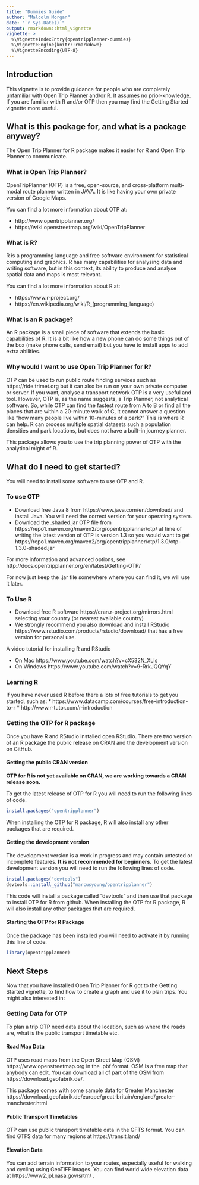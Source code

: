 ```yaml
---
title: "Dummies Guide"
author: "Malcolm Morgan"
date: "`r Sys.Date()`"
output: rmarkdown::html_vignette
vignette: >
  %\VignetteIndexEntry{opentripplanner-dummies}
  %\VignetteEngine{knitr::rmarkdown}
  %\VignetteEncoding{UTF-8}
---
```



## Introduction

This vignette is to provide guidance for people who are completely unfamiliar with Open Trip Planner and/or R.  It assumes no prior-knowledge.  If you are familiar with R and/or OTP then you may find the Getting Started vignette more useful.

## What is this package for, and what is a package anyway?

The Open Trip Planner for R package makes it easier for R and Open Trip Planner to communicate.

### What is Open Trip Planner?

OpenTripPlanner (OTP) is a free, open-source, and cross-platform multi-modal route planner written in JAVA.  It is like having your own private version of Google Maps.

You can find a lot more information about OTP at:

* http://www.opentripplanner.org/
* https://wiki.openstreetmap.org/wiki/OpenTripPlanner

### What is R?

R is a programming language and free software environment for statistical computing and graphics.  R has many capabilities for analysing data and writing software, but in this context, its ability to produce and analyse spatial data and maps is most relevant.

You can find a lot more information about R at:

* https://www.r-project.org/ 
* https://en.wikipedia.org/wiki/R_(programming_language) 

### What is an R package?

An R package is a small piece of software that extends the basic capabilities of R. It is a bit like how a new phone can do some things out of the box (make phone calls, send email) but you have to install apps to add extra abilities.

### Why would I want to use Open Trip Planner for R?

OTP can be used to run public route finding services such as https://ride.trimet.org but it can also be run on your own private computer or server. If you want, analyse a transport network OTP is a very useful and tool. However, OTP is, as the name suggests, a Trip Planner, not analytical software.  So, while OTP can find the fastest route from A to B or find all the places that are within a 20-minute walk of C, it cannot answer a question like “how many people live within 10-minutes of a park?”  This is where R can help.  R can process multiple spatial datasets such a population densities and park locations, but does not have a built-in journey planner. 

This package allows you to use the trip planning power of OTP with the analytical might of R.

## What do I need to get started?

You will need to install some software to use OTP and R.

### To use OTP

* Download free Java 8 from https://www.java.com/en/download/ and install Java. You will need the correct version for your operating system.
* Download the .shaded.jar OTP  file from https://repo1.maven.org/maven2/org/opentripplanner/otp/ at time of writing the latest version of OTP is version 1.3 so you would want to get https://repo1.maven.org/maven2/org/opentripplanner/otp/1.3.0/otp-1.3.0-shaded.jar 

For more information and advanced options, see http://docs.opentripplanner.org/en/latest/Getting-OTP/ 

For now just keep the .jar file somewhere where you can find it, we will use it later.

### To Use R

* Download free R software https://cran.r-project.org/mirrors.html selecting your country (or nearest available country)
* We strongly recommend you also download and install RStudio https://www.rstudio.com/products/rstudio/download/ that has a free version for personal use.

A video tutorial for installing R and RStudio 

* On Mac https://www.youtube.com/watch?v=cX532N_XLIs 
* On Windows https://www.youtube.com/watch?v=9-RrkJQQYqY 

### Learning R

If you have never used R before there a lots of free tutorials to get you started, such as:
* https://www.datacamp.com/courses/free-introduction-to-r
* http://www.r-tutor.com/r-introduction

### Getting the OTP for R package
Once you have R and RStudio installed open RStudio. There are two version of an R package the public release on CRAN and the development version on GitHub.

#### Getting the public CRAN version
**OTP for R is not yet available on CRAN, we are working towards a CRAN release soon.**

To get the latest release of OTP for R you will need to run the following lines of code.

```r
install.packages("opentripplanner")
```
When installing the OTP for R package, R will also install any other packages that are required. 

#### Getting the development version

The development version is a work in progress and may contain untested or incomplete features. **It is not recommended for beginners.** 
To get the latest development version you will need to run the following lines of code.

```r
install.packages("devtools")
devtools::install_github("marcusyoung/opentripplanner")
```
This code will install a package called “devtools” and then use that package to install OTP for R from github. When installing the OTP for R package, R will also install any other packages that are required.

#### Starting the OTP for R Package

Once the package has been installed you will need to activate it by running this line of code.
```r
library(opentripplanner)
```

## Next Steps

Now that you have installed Open Trip Planner for R got to the Getting Started vignette, to find how to create a graph and use it to plan trips. You might also interested in:

### Getting Data for OTP

To plan a trip OTP need data about the location, such as where the roads are, what is the public transport timetable etc.

#### Road Map Data

OTP uses road maps from the Open Street Map (OSM) https://www.openstreetmap.org in the .pbf format. OSM is a free map that anybody can edit. You can download all of part of the OSM from https://download.geofabrik.de/.

This package comes with some sample data for Greater Manchester https://download.geofabrik.de/europe/great-britain/england/greater-manchester.html

#### Public Transport Timetables

OTP can use public transport timetable data in the GFTS format. You can find GTFS data for many regions at https://transit.land/ 

#### Elevation Data

You can add terrain information to your routes, especially useful for walking and cycling using GeoTIFF images. You can find world wide elevation data at https://www2.jpl.nasa.gov/srtm/ .








